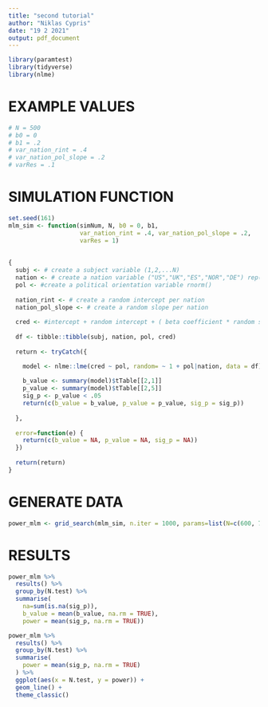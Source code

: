 ```yaml
---
title: "second tutorial"
author: "Niklas Cypris"
date: "19 2 2021"
output: pdf_document
---
```


```r
library(paramtest)
library(tidyverse)
library(nlme)
```

# EXAMPLE VALUES

```r
# N = 500
# b0 = 0
# b1 = .2
# var_nation_rint = .4
# var_nation_pol_slope = .2
# varRes = .1
```

# SIMULATION FUNCTION

```r
set.seed(161)
mlm_sim <- function(simNum, N, b0 = 0, b1, 
                    var_nation_rint = .4, var_nation_pol_slope = .2,
                    varRes = 1)
  
  
{
  subj <- # create a subject variable (1,2,...N)
  nation <- # create a nation variable ("US","UK","ES","NOR","DE") rep()
  pol <- #create a political orientation variable rnorm()
  
  nation_rint <- # create a random intercept per nation
  nation_pol_slope <- # create a random slope per nation
  
  cred <- #intercept + random intercept + ( beta coefficient * random slope) + random error
  
  df <- tibble::tibble(subj, nation, pol, cred)
  
  return <- tryCatch({

    model <- nlme::lme(cred ~ pol, random= ~ 1 + pol|nation, data = df)
    
    b_value <- summary(model)$tTable[[2,1]]
    p_value <- summary(model)$tTable[[2,5]]
    sig_p <- p_value < .05
    return(c(b_value = b_value, p_value = p_value, sig_p = sig_p))
    
  },
  
  error=function(e) {
    return(c(b_value = NA, p_value = NA, sig_p = NA))
  })
  
  return(return)
}
```

# GENERATE DATA

```r
power_mlm <- grid_search(mlm_sim, n.iter = 1000, params=list(N=c(600, 700, 800, 900)), output='data.frame', b1 = .2, parallel='snow', ncpus=4)
```

# RESULTS

```r
power_mlm %>%
  results() %>% 
  group_by(N.test) %>%
  summarise(
    na=sum(is.na(sig_p)),
    b_value = mean(b_value, na.rm = TRUE),
    power = mean(sig_p, na.rm = TRUE))
```

```r
power_mlm %>% 
  results() %>% 
  group_by(N.test) %>% 
  summarise(
    power = mean(sig_p, na.rm = TRUE)
  ) %>% 
  ggplot(aes(x = N.test, y = power)) +
  geom_line() +
  theme_classic()
```
